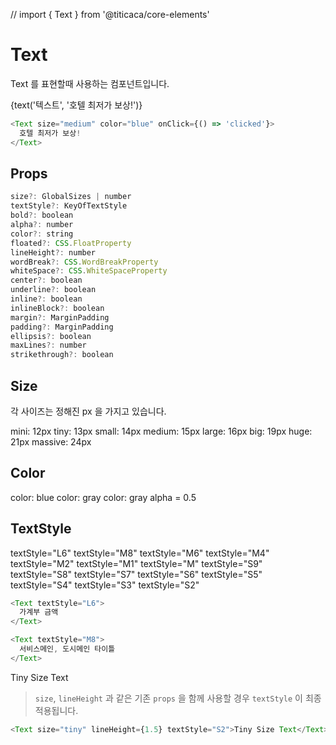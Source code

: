 // import { Text } from '@titicaca/core-elements'

<Meta title="Text" component={Text} />

# Text

Text 를 표현할때 사용하는 컴포넌트입니다.

<Preview>
  <Story name="Basic">
     <Text
        size={select(
          '크기',
          ['mini', 'tiny', 'small', 'medium', 'large', 'big', 'huge', 'massive'],
          'tiny',
        )}
        color={select('색깔', ['blue', 'gray', 'white'], 'gray')}
        onClick={action('clicked')}
      >
        {text('텍스트', '호텔 최저가 보상!')}
    </Text>
  </Story>
</Preview>

```js
<Text size="medium" color="blue" onClick={() => 'clicked'}> 
  호텔 최저가 보상!
</Text>
```

## Props

```js
size?: GlobalSizes | number
textStyle?: KeyOfTextStyle
bold?: boolean
alpha?: number
color?: string
floated?: CSS.FloatProperty
lineHeight?: number
wordBreak?: CSS.WordBreakProperty
whiteSpace?: CSS.WhiteSpaceProperty
center?: boolean
underline?: boolean
inline?: boolean
inlineBlock?: boolean
margin?: MarginPadding
padding?: MarginPadding
ellipsis?: boolean
maxLines?: number
strikethrough?: boolean
```

## Size

각 사이즈는 정해진 px 을 가지고 있습니다.

<Text size="mini"> mini: 12px </Text>
<Text size="tiny"> tiny: 13px </Text>
<Text size="small"> small: 14px </Text>
<Text size="medium"> medium: 15px </Text>
<Text size="large"> large: 16px </Text>
<Text size="big"> big: 19px </Text>
<Text size="huge"> huge: 21px </Text>
<Text size="massive"> massive: 24px </Text>

## Color

<Text size="big" color="blue"> color: blue </Text>
<Text size="big" color="gray"> color: gray </Text>
<Text size="big" color="gray" alpha={0.5}> color: gray alpha = 0.5 </Text>

## TextStyle

<Text textStyle="L6">textStyle="L6"</Text>
<Text textStyle="M8">textStyle="M8"</Text>
<Text textStyle="M6">textStyle="M6"</Text>
<Text textStyle="M4">textStyle="M4"</Text>
<Text textStyle="M2">textStyle="M2"</Text>
<Text textStyle="M1">textStyle="M1"</Text>
<Text textStyle="M">textStyle="M"</Text>
<Text textStyle="S9">textStyle="S9"</Text>
<Text textStyle="S8">textStyle="S8"</Text>
<Text textStyle="S7">textStyle="S7"</Text>
<Text textStyle="S6">textStyle="S6"</Text>
<Text textStyle="S5">textStyle="S5"</Text>
<Text textStyle="S4">textStyle="S4"</Text>
<Text textStyle="S3">textStyle="S3"</Text>
<Text textStyle="S2">textStyle="S2"</Text>

```js
<Text textStyle="L6"> 
  가계부 금액
</Text>
```
<Text textStyle="M8">
</Text>

```js
<Text textStyle="M8"> 
  서비스메인, 도시메인 타이틀
</Text>
```

<Text size="tiny" textStyle="S2">Tiny Size Text</Text>

> `size`, `lineHeight` 과 같은 기존 `props` 을 함께 사용할 경우 `textStyle` 이 최종 적용됩니다.

```js
<Text size="tiny" lineHeight={1.5} textStyle="S2">Tiny Size Text</Text>
```